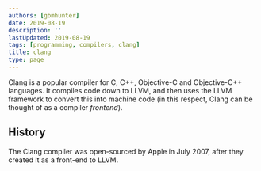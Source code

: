 ```yaml
---
authors: [gbmhunter]
date: 2019-08-19
description: ''
lastUpdated: 2019-08-19
tags: [programming, compilers, clang]
title: clang
type: page
---
```


<WarningIsNotes />

Clang is a popular compiler for C, C++, Objective-C and Objective-C++ languages. It compiles code down to LLVM, and then uses the LLVM framework to convert this into machine code (in this respect, Clang can be thought of as a compiler _frontend_).

## History

The Clang compiler was open-sourced by Apple in July 2007, after they created it as a front-end to LLVM.
